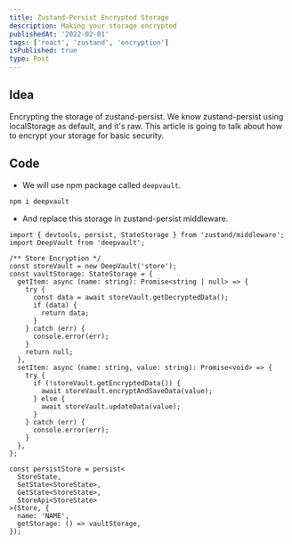 ```yaml
---
title: Zustand-Persist Encrypted Storage
description: Making your storage encrypted
publishedAt: '2022-02-01'
tags: ['react', 'zustand', 'encryption']
isPublished: true
type: Post
---
```


## Idea

Encrypting the storage of zustand-persist.
We know zustand-persist using localStorage as default, and it's raw.
This article is going to talk about how to encrypt your storage for basic security.

## Code

- We will use npm package called `deepvault`.

```bash
npm i deepvault
```

- And replace this storage in zustand-persist middleware.

```tsx
import { devtools, persist, StateStorage } from 'zustand/middleware';
import DeepVault from 'deepvault';

/** Store Encryption */
const storeVault = new DeepVault('store');
const vaultStorage: StateStorage = {
  getItem: async (name: string): Promise<string | null> => {
    try {
      const data = await storeVault.getDecryptedData();
      if (data) {
        return data;
      }
    } catch (err) {
      console.error(err);
    }
    return null;
  },
  setItem: async (name: string, value: string): Promise<void> => {
    try {
      if (!storeVault.getEncryptedData()) {
        await storeVault.encryptAndSaveData(value);
      } else {
        await storeVault.updateData(value);
      }
    } catch (err) {
      console.error(err);
    }
  },
};

const persistStore = persist<
  StoreState,
  SetState<StoreState>,
  GetState<StoreState>,
  StoreApi<StoreState>
>(Store, {
  name: 'NAME',
  getStorage: () => vaultStorage,
});
```
